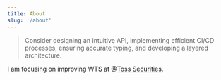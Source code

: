 ```yaml
---
title: About
slug: '/about'
---
```


> Consider designing an intuitive API, implementing efficient CI/CD processes, ensuring accurate typing, and developing a layered architecture.

I am focusing on improving WTS at @[Toss Securities](https://github.com/tossinvest).
